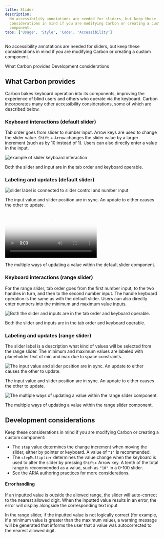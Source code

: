 ```yaml
---
title: Slider
description:
  No accessibility annotations are needed for sliders, but keep these
  considerations in mind if you are modifying Carbon or creating a custom
  component.
tabs: ['Usage', 'Style', 'Code', 'Accessibility']
---
```



<PageDescription>

No accessibility annotations are needed for sliders, but keep these
considerations in mind if you are modifying Carbon or creating a custom
component.

</PageDescription>

<AnchorLinks>
  <AnchorLink>What Carbon provides</AnchorLink>
  <AnchorLink>Development considerations</AnchorLink>
</AnchorLinks>

## What Carbon provides

Carbon bakes keyboard operation into its components, improving the experience of
blind users and others who operate via the keyboard. Carbon incorporates many
other accessibility considerations, some of which are described below.

### Keyboard interactions (default slider)

Tab order goes from slider to number input. Arrow keys are used to change the
slider value. `Shift` + `Arrow` changes the slider value by a larger increment
(such as by 10 instead of 1). Users can also directly enter a value in the
input.

<Row>
<Column colLg={8}>

![example of slider keyboard interaction](images/slider-accessibility-1.png)

<Caption>
  Both the slider and input are in the tab order and keyboard operable.
</Caption>

</Column>
</Row>

### Labeling and updates (default slider)

<Row>
<Column colLg={8}>

![slider label is connected to slider control and number input](images/slider-accessibility-2.png)

<Caption>
  The input value and slider position are in sync. An update to either causes
  the other to update.
</Caption>

</Column>
</Row>

<Row>
<Column colLg={8}>

<Video
  src={localVideo}
  poster={localPoster}
  aria-label="pointer clicks on slider range and input updates to 80. input value changes to 75 and slider repositions to match"
/>

<Caption>
  The multiple ways of updating a value within the default slider component.
</Caption>

</Column>
</Row>

### Keyboard interactions (range slider)

For the range slider, tab order goes from the first number input, to the two
handles in turn, and then to the second number input. The handle keyboard
operation is the same as with the default slider. Users can also directly enter
numbers into the minimum and maximum value inputs.

<Row>
<Column colLg={8}>

![Both the slider and inputs are in the tab order and keyboard operable.](images/slider-accessibility-4.png)

<Caption>
  Both the slider and inputs are in the tab order and keyboard operable.
</Caption>

</Column>
</Row>

### Labeling and updates (range slider)

The slider label is a description what kind of values will be selected from the
range slider. The minimum and maximum values are labeled with placeholder text
of min and max due to space constraints.

<Row>
<Column colLg={8}>

![The input value and slider position are in sync. An update to either causes the other to update.](images/slider-accessibility-5.png)

<Caption>
  The input value and slider position are in sync. An update to either causes
  the other to update.
</Caption>

</Column>
</Row>

<Row>
<Column colLg={8}>

![The multiple ways of updating a value within the range slider component.](images/slider-accessibility-6.png)

<Caption>
  The multiple ways of updating a value within the range slider component.
</Caption>

</Column>
</Row>

## Development considerations

Keep these considerations in mind if you are modifying Carbon or creating a
custom component:

- The `step` value determines the change increment when moving the slider,
  either by pointer or keyboard. A value of `"1"` is recommended.
- The `stepMultiplier` determines the value change when the keyboard is used to
  alter the slider by pressing `Shift`+ Arrow key. A tenth of the total range is
  recommended as a value, such as `"10"` in a 0-100 slider.
- See the
  [ARIA authoring practices](https://www.w3.org/TR/wai-aria-practices-1.2/#slider)
  for more considerations.

#### Error handling

If an inputted value is outside the allowed range, the slider will auto-correct
to the nearest allowed digit. When the inputted value results in an error, the
error will display alongside the corresponding text input.

In the range slider, if the inputted value is not logically correct (for
example, if a minimum value is greater than the maximum value), a warning
message will be generated that informs the user that a value was autocorrected
to the nearest allowed digit.
